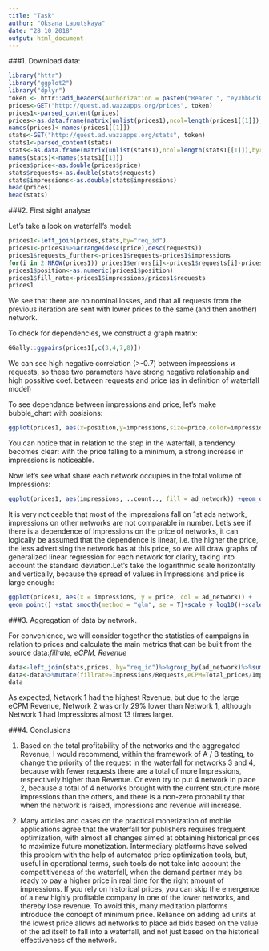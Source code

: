 ---
title: "Task"
author: "Oksana Laputskaya"
date: "28 10 2018"
output: html_document
---

###1. Download data:

```{r}
library("httr")
library("ggplot2")
library("dplyr")
token <- httr::add_headers(Authorization = paste0("Bearer ", "eyJhbGciOiJIUzI1NiIsInR5cCI6IkpXVCJ9.eyJyb2xlIjoidGVzdF91c2VyIn0.NTIgzXIJH8epx2l5X51vUZCHBovvF4oqf9SimWHVJQE"))
prices<-GET("http://quest.ad.wazzapps.org/prices", token)
prices1<-parsed_content(prices)
prices<-as.data.frame(matrix(unlist(prices1),ncol=length(prices1[[1]]),byrow=T),stringsAsFactors=F)
names(prices)<-names(prices1[[1]])
stats<-GET("http://quest.ad.wazzapps.org/stats", token)
stats1<-parsed_content(stats)
stats<-as.data.frame(matrix(unlist(stats1),ncol=length(stats1[[1]]),byrow=T),stringsAsFactors=F)
names(stats)<-names(stats1[[1]])
prices$price<-as.double(prices$price)
stats$requests<-as.double(stats$requests)
stats$impressions<-as.double(stats$impressions)
head(prices)
head(stats)
```
###2. First sight analyse

Let's take a look on waterfall's model:

```{r}
prices1<-left_join(prices,stats,by="req_id")
prices1<-prices1%>%arrange(desc(price),desc(requests))
prices1$requests_further<-prices1$requests-prices1$impressions
for(i in 2:NROW(prices1)) prices1$errors[i]<-prices1$requests[i]-prices1$requests_further[i-1]
prices1$position<-as.numeric(prices1$position)
prices1$fill_rate<-prices1$impressions/prices1$requests
prices1
```

We see that there are no nominal losses, and that all requests from the previous iteration are sent with lower prices to the same (and then another) network. 

To check for dependencies, we construct a graph matrix:

```{r}
GGally::ggpairs(prices1[,c(3,4,7,8)])
```

We can see high negative correlation (>-0.7) between impressions и requests, so these two parameters have strong negative relationship and high possitive coef. between requests and price (as in definition of waterfall model) 


To see dependance between impressions and price, let's make bubble_chart with posisions:
```{r}
ggplot(prices1, aes(x=position,y=impressions,size=price,color=impressions))+geom_point()+stat_smooth(method = "auto", se = T)+scale_colour_gradientn(colours = topo.colors(5))+ggtitle("Function for impressions from price and waterfal's position")
```

You can notice that in relation to the step in the waterfall, a tendency becomes clear: with the price falling to a minimum, a strong increase in impressions is noticeable. 

Now let's see what share each network occupies in the total volume of Impressions:

```{r}
ggplot(prices1, aes(impressions, ..count.., fill = ad_network)) +geom_density(position = "fill")
```

It is very noticeable that most of the impressions fall on 1st ads network, impressions on other networks are not comparable in number. Let's see if there is a dependence of Impressions on the price of networks, it can logically be assumed that the dependence is linear, i.e. the higher the price, the less advertising the network has at this price, so we will draw graphs of generalized linear regression for each network for clarity, taking into account the standard deviation.Let's take the logarithmic scale horizontally and vertically, because the spread of values in Impressions and price is large enough:

```{r}
ggplot(prices1, aes(x = impressions, y = price, col = ad_network)) +
geom_point() +stat_smooth(method = "glm", se = T)+scale_y_log10()+scale_x_log10()
```

###3. Aggregation of data by network.

For convenience, we will consider together the statistics of campaigns in relation to prices and calculate the main metrics that can be built from the source data:*fillrate, eCPM, Revenue*

```{r}
data<-left_join(stats,prices, by="req_id")%>%group_by(ad_network)%>%summarize(Total_prices=sum(price,na.rm=T),Impressions=sum(impressions,na.rm=T),Requests=sum(requests,na.rm=T),n=n())
data<-data%>%mutate(fillrate=Impressions/Requests,eCPM=Total_prices/Impressions*1000,Revenue=eCPM*fillrate)%>%arrange(desc(Revenue))
data
```

As expected, Network 1 had the highest Revenue, but due to the large eCPM Revenue, Network 2 was only 29% lower than Network 1, although Network 1 had Impressions almost 13 times larger.

###4. Conclusions

1. Based on the total profitability of the networks and the aggregated Revenue, I would recommend, within the framework of A / B testing, to change the priority of the request in the waterfall for networks 3 and 4, because with fewer requests there are a total of more Impressions, respectively higher than Revenue. Or even try to put 4 network in place 2, because a total of 4 networks brought with the current structure more impressions than the others, and there is a non-zero probability that when the network is raised, impressions and revenue will increase.

2. Many articles and cases on the practical monetization of mobile applications agree that the waterfall for publishers requires frequent optimization, with almost all changes aimed at obtaining historical prices to maximize future monetization. Intermediary platforms have solved this problem with the help of automated price optimization tools, but, useful in operational terms, such tools do not take into account the competitiveness of the waterfall, when the demand partner may be ready to pay a higher price in real time for the right amount of impressions. If you rely on historical prices, you can skip the emergence of a new highly profitable company in one of the lower networks, and thereby lose revenue. To avoid this, many meditation platforms introduce the concept of minimum price. Reliance on adding ad units at the lowest price allows ad networks to place ad bids based on the value of the ad itself to fall into a waterfall, and not just based on the historical effectiveness of the network.
